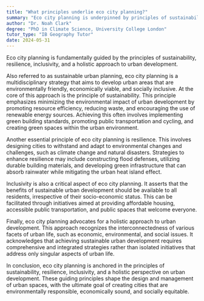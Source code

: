 ```yaml
---
title: "What principles underlie eco city planning?"
summary: "Eco city planning is underpinned by principles of sustainability, resilience, inclusivity, and a holistic approach to urban development."
author: "Dr. Noah Clark"
degree: "PhD in Climate Science, University College London"
tutor_type: "IB Geography Tutor"
date: 2024-05-31
---
```


Eco city planning is fundamentally guided by the principles of sustainability, resilience, inclusivity, and a holistic approach to urban development.

Also referred to as sustainable urban planning, eco city planning is a multidisciplinary strategy that aims to develop urban areas that are environmentally friendly, economically viable, and socially inclusive. At the core of this approach is the principle of sustainability. This principle emphasizes minimizing the environmental impact of urban development by promoting resource efficiency, reducing waste, and encouraging the use of renewable energy sources. Achieving this often involves implementing green building standards, promoting public transportation and cycling, and creating green spaces within the urban environment.

Another essential principle of eco city planning is resilience. This involves designing cities to withstand and adapt to environmental changes and challenges, such as climate change and natural disasters. Strategies to enhance resilience may include constructing flood defenses, utilizing durable building materials, and developing green infrastructure that can absorb rainwater while mitigating the urban heat island effect.

Inclusivity is also a critical aspect of eco city planning. It asserts that the benefits of sustainable urban development should be available to all residents, irrespective of their socio-economic status. This can be facilitated through initiatives aimed at providing affordable housing, accessible public transportation, and public spaces that welcome everyone.

Finally, eco city planning advocates for a holistic approach to urban development. This approach recognizes the interconnectedness of various facets of urban life, such as economic, environmental, and social issues. It acknowledges that achieving sustainable urban development requires comprehensive and integrated strategies rather than isolated initiatives that address only singular aspects of urban life.

In conclusion, eco city planning is anchored in the principles of sustainability, resilience, inclusivity, and a holistic perspective on urban development. These guiding principles shape the design and management of urban spaces, with the ultimate goal of creating cities that are environmentally responsible, economically sound, and socially equitable.
    